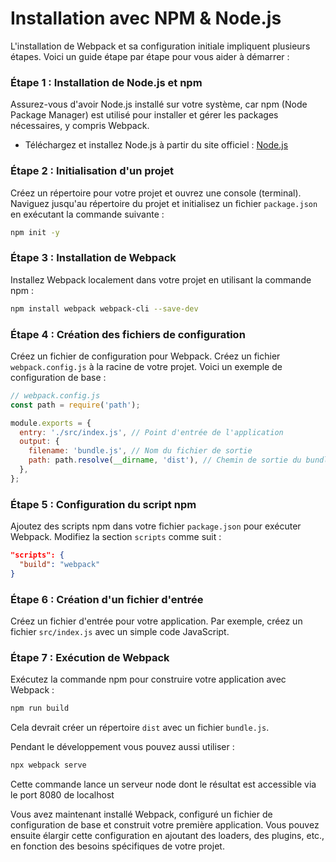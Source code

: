 # Installation avec NPM & Node.js

L'installation de Webpack et sa configuration initiale impliquent plusieurs étapes. Voici un guide étape par étape pour vous aider à démarrer :

### Étape 1 : Installation de Node.js et npm
Assurez-vous d'avoir Node.js installé sur votre système, car npm (Node Package Manager) est utilisé pour installer et gérer les packages nécessaires, y compris Webpack.

- Téléchargez et installez Node.js à partir du site officiel : [Node.js](https://nodejs.org/)

### Étape 2 : Initialisation d'un projet
Créez un répertoire pour votre projet et ouvrez une console (terminal). Naviguez jusqu'au répertoire du projet et initialisez un fichier `package.json` en exécutant la commande suivante :

```bash copy
npm init -y
```

### Étape 3 : Installation de Webpack
Installez Webpack localement dans votre projet en utilisant la commande npm :

```bash copy
npm install webpack webpack-cli --save-dev
```

### Étape 4 : Création des fichiers de configuration
Créez un fichier de configuration pour Webpack. Créez un fichier `webpack.config.js` à la racine de votre projet. Voici un exemple de configuration de base :

```javascript copy
// webpack.config.js
const path = require('path');

module.exports = {
  entry: './src/index.js', // Point d'entrée de l'application
  output: {
    filename: 'bundle.js', // Nom du fichier de sortie
    path: path.resolve(__dirname, 'dist'), // Chemin de sortie du bundle
  },
};
```

### Étape 5 : Configuration du script npm
Ajoutez des scripts npm dans votre fichier `package.json` pour exécuter Webpack. Modifiez la section `scripts` comme suit :

```json copy
"scripts": {
  "build": "webpack"
}
```

### Étape 6 : Création d'un fichier d'entrée
Créez un fichier d'entrée pour votre application. Par exemple, créez un fichier `src/index.js` avec un simple code JavaScript.

### Étape 7 : Exécution de Webpack
Exécutez la commande npm pour construire votre application avec Webpack :

```bash copy
npm run build
```
Cela devrait créer un répertoire `dist` avec un fichier `bundle.js`.

Pendant le développement vous pouvez aussi utiliser : 
```bash copy
npx webpack serve
```
Cette commande lance un serveur node dont le résultat est accessible via le port 8080 de localhost

Vous avez maintenant installé Webpack, configuré un fichier de configuration de base et construit votre première application. Vous pouvez ensuite élargir cette configuration en ajoutant des loaders, des plugins, etc., en fonction des besoins spécifiques de votre projet.